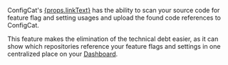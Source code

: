 <p>ConfigCat's <a href={props.linkUrl} target={props.linkTarget}>{props.linkText}</a> has the ability to scan your source code for feature flag and setting usages and upload the found code references to ConfigCat.</p>

This feature makes the elimination of the technical debt easier, as it can show which repositories reference your feature flags and settings in one centralized place on your <a target="_blank" href="https://app.configcat.com">Dashboard</a>.
